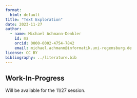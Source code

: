 ```yaml
---
format: 
  html: default
title: "Text Exploration"
date: 2023-11-27
author:
  - name: Michael Achmann-Denkler
    id: ma
    orcid: 0000-0002-4754-7842
    email: michael.achmann@informatik.uni-regensburg.de
license: CC BY
bibliography: ../literature.bib
---
```


::: {.callout-caution}
## Work-In-Progress
Will be available for the 11/27 session.
:::